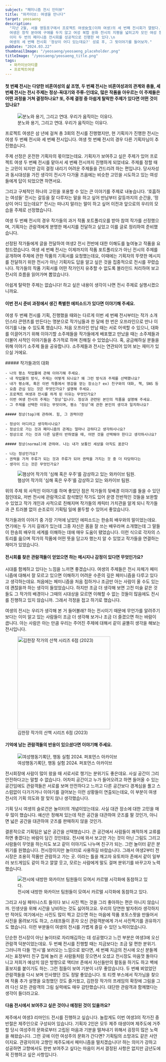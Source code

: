 ```yaml
---
subject: "페미니즘 전시 인터뷰"
title: "와카이브: 여생을 만나다"
target: yeosaeng
description:
  "지난 2월, 서울 영등포구에서 프로젝트 여생女生(이하 여생)의 세 번째 전시회가 열렸다.\n
  여생은 창작 분야에 구애를 두지 않고 여성 복합 문화 전시의 지평을 넓히고자 모인 여성 창작인 그룹으로,\n
  이미 두 번의 페미니즘 전시회를 성공적으로 진행한 바 있다.\n
  여생의 세 번째 전시회 '정상이 어디 있는데요?' 성료 후, 그 뒷이야기를 들어보자."
pubDate: "2024.03.22"
thumbnailImage: "/yeosaeng/yeosaeng_placeholder.png"
titleImage: "/yeosaeng/yeosaeng_title.png"
tags:
  - 와카이브아티클
  - 프로젝트여생
---
```


#### 첫 번째 전시는 다양한 비혼여성의 삶 조명, 두 번째 전시는 비혼여성과의 관계와 충돌, 세 번째 전시는 전시 주제는 정상-꼭대기와 주류-인데요, 많은 작품을 아우르는 이 주제들은 어떤 과정을 거쳐 결정하나요? 또, 주제 결정 중 아쉽게 탈락한 주제가 있다면 어떤 것이 있나요?

<figure class="float-right">
  <img
    src="/yeosaeng/yeosaeng_img_1.JPEG"
    alt="분노와 용기, 그리고 연대. 우리가 움직이는 이유다."
  />
  <figcaption>분노와 용기, 그리고 연대. 우리가 움직이는 이유다.</figcaption>
</figure>

프로젝트 여생은 삼 년에 걸쳐 총 3회의 전시를 진행했지만, 현 기획자가 진행한 전시는 여생 두 번째 전시와 세 번째 전시입니다. 여생 첫 번째 전시의 경우 다른 기획자님이 추진했습니다.

주제 선정은 온전한 기획자의 몫이었는데요. 기획자가 보여주고 싶은 주제가 있어 프로젝트 여생 두 번째 전시를 맡아서 세 번째 전시까지 진행하게 되었네요. 주제를 정할 때는 고민이 되지만 감히 결정 내리기 어려운 주제들을 건드리려 하는 편입니다. 당사자성과 동시대성을 가진 생각이 전시가 다가올 즈음에는 비슷한 고민을 시도하고 있는 여성들에게 답이 되었으면 하면서요.

그리고 구체적인 하나의 고민을 포용할 수 있는 큰 이야기를 주제로 내놓습니다. ‘호흡하는 여성들’ 전시는 갈등을 잘 다루자는 말을 하고 싶어 만남부터 갈등까지의 순간을, ‘정상이 어디 있는데요?’ 전시는 떠나지 말라는 말이 하고 싶어 이전과 앞으로의 우리의 모습을 주제로 선정했습니다.

여생 두 번째 전시의 경우 작가들의 과거 작품 포트폴리오를 받아 참여 작가를 선정했으며, 기획자는 관람객에게 분명한 메시지를 전달하고 싶었고 이를 글로 정리하여 준비했습니다.

선정된 작가들에게 글을 전달하여 여생2 전시 전반에 대한 이해도를 높여놓고 작품을 요청드렸습니다. 여생 세 번째 전시는 이제까지의 작품 포트폴리오가 아닌 전시의 주제를 공개하며 주제에 관한 작품의 기획서를 요청했는데요, 이때에는 기획자의 뚜렷한 메시지를 전달하기 위한 전시가 아닌 기획자도 답을 알고 싶은 것을 집중적으로 전시를 꾸렸습니다. 작가들의 작품 기획서를 어떤 작가인지 유추할 수 없도록 블라인드 처리하여 보고 전시의 흐름을 읽어가며 뽑았습니다.

아쉽게 탈락한 주제는 없습니다! 하고 싶은 내용이 생각이 나면 전시 주제로 실행시켰으니까요.

#### 이번 전시 준비 과정에서 생긴 특별한 에피소드가 있다면 이야기해 주세요.

여생 두 번째 전시를 기획, 진행했을 때와는 다르게 이번 세 번째 전시부터는 작가 소개 인스타 콘텐츠를 만든다는 명분으로 작가님들과 한 달에 한 번은 오프라인으로 만나 이야기를 나눌 수 있도록 했습니다. 처음 오프라인 만남 때는 서로 어색할 수 있으니, 대화를 이끌어가기 위해 이야기할 소주제들을 작가들에게 배포했고 만났을 때는 소주제들과 더불어 사적인 이야기들을 추가적로 하며 친해질 수 있었습니다. 혹, 궁금해하실 분들을 위해 이야기 소주제 들을 공유합니다. 소주제들과 전시는 연관되어 있어 보는 재미가 있으실 거에요.

<div class="flex-row">
  <div>
    ##### 작가들과의 대화

    - 나의 평소 작업물에 관해 이야기해 주세요.
    - 내 작업물의 방식, 주제는 어떻게 되나요? 왜 그런 방식과 주제를 선택했나요?
    - 내가 평소에, 혹은 이번 작품에서 영감을 얻는 장소는? ex) 친구와의 대화, 책, SNS 등
    - 요즘 관심 있는 것은 무엇인가요? 설명해 주세요.
    - 프로젝트 여생과 전시를 하게 된 이유는 무엇인가요?
    - 이번 여생 전시의 주제는 ‘정상’입니다. 정상과 관련된 본인의 작품을 설명해 주세요.
    - 그 주제를 선택한 이유는 무엇이며, 평소 ‘정상’에 관한 본인의 생각과 일치하나요?

    ##### 정상(top)에 관하여. 힘, 그 권력이란

    - 정상이 어디라고 생각하시나요?
    - 정상으로 가는 것과 페미니즘의 관계는 얼마나 강하다고 생각하시나요?
    - 정상으로 가는 것과 다른 담론이 반하였을 때, 어떤 것을 선택해야 한다고 생각하시나요?

    ##### 정상(normal)에 관하여. 나는 내가 보통인 세상을 아직도 꿈꾼다

    - 나는 정상인가요?
    - 권력을 가져 주류가 되는 것과 주류가 되어 권력을 가지는 것 중 더 타당하다는
    - 생각이 드는 것은 무엇인가요?

  </div>
  <figure>
    <img
      src="/yeosaeng/yeosaeng_img_7.JPEG"
      alt="햄상어 작가의 '심해 혹은 우주'를 감상하고 있는 와카이브 팀원."
    />
    <figcaption>
      햄상어 작가의 '심해 혹은 우주'를 감상하고 있는 와카이브 팀원.
    </figcaption>

  </figure>
</div>

위의 주제 외 사적인 이야기를 하며 좋았던 점은 작가들의 뒷배경 이야기를 들을 수 있던 점인데요, 저번 전시에 관람객으로 참석했던 작가도 있어 운영 전반적인 것들을 보완할 수 있었고 작가 개인과 사적으로 친해지며 작가들의 캐릭터 가치관을 알게 되니 작가들과 큰 트러블 없이 순조로이 기획팀 일에 몰두할 수 있어서 좋았습니다.

작가들과의 이야기 중 가장 기억에 남았던 에피소드는 한송희 배우와의 말이었는데요. 연기에는 두 가지 갈래가 있는데 그중 자신은 몸을 잘 쓰는 배우라며 소개했는데 그 말들이 한송희 배우의 세계를 이해하는 데에 매우 도움이 됐었습니다. 이런 식으로 각자의 스토리를 읊으며 작가의 작품에 어떤 뜻을 담고자 했는지 알 수 있었고 작가들을 연결하는 재미가 있었습니다.

#### 전시회를 찾은 관람객들이 얻었으면 하는 메시지나 감정이 있다면 무엇인가요?

시대를 함께하고 있다는 느낌을 느끼면 좋겠습니다. 여생의 주제들은 전시 자체가
페미니즘에 대해서 잘 모르고 있으면 이해하기 어려운 수준의 깊은 페미니즘을
다루고 있다고 생각하는데요. 처음에는 페미니즘을 처음 접하거나 조금만 아는
사람이 올 수도 있는데 괜찮을까 하는 생각이 들었었습니다. 하지만 조금 더 생각해
보면 고전 미술 같은 것들도 그 작가의 배경이나 그때의 시대상을 모르면 이해할 수
없는 것들이 많음에도 전시를 진행하고 있지 않습니까. 그래서 걱정을 접고 하기로
했습니다.

여생의 전시는 우리가 생각해 본 거 들어볼래? 하는 전시이기 때문에 무언가를 알려주기보다는 이미 알고 있는 사람들이 조금 더 생각해 보거나 조금 더 즐겼으면 하는 바람이 큽니다. 아는 사람은 아는 만큼 우리는 주어진 주제에 대해서 같이 골똘히 생각을 해보는 전시입니다.

<figure class="horizon">
  <img
    width="300"
    src="/yeosaeng/yeosaeng_img_6.JPEG"
    alt="김한장 작가의 산책 시리즈 6점 (2023)"
  />
  <figcaption>김한장 작가의 산책 시리즈 6점 (2023)</figcaption>
</figure>

#### 기억에 남는 관람객들의 반응이 있으셨다면 이야기해 주세요.

<figure class="float-right">
  <img
    src="/yeosaeng/yeosaeng_img_8.JPEG"
    alt="여성행동기록단, 행동 실험 2024. 퍼포먼스 아카이브"
  />
  <figcaption>여성행동기록단, 행동 실험 2024. 퍼포먼스 아카이브</figcaption>
</figure>

전시회장에 사람이 많이 왔을 때 서로서로 챙기는 분위기도 좋은데요. 사실 공간이 그리 안전하다고는 말할 수 없습니다. 어차피 공간이고 누가 들어오려고 하면 들어올 수 있는 공간임에도 관람객들은 서로를 보며 안전하다고 느끼고 다른 공간보다 경계심을 풀고 스스럼없이 다가가거나 이야기를 걸어보는 이런 상황들이 연출되는데요, 이 부분이 여생 전시의 기획 의도와 잘 맞지 않나 생각했습니다.

기획 당시 여생의 슬로건은 놀이터의 개념이었는데요. 사실 대관 장소에 대한 고민을 매우 많이 했습니다. 예산은 정해져 있는데 작은 공간을 대관하여 굿즈를 팔 것인가, 아니면 넓은 공간을 대관하여 굿즈를 판매하지 않을 것인가.

결론적으로 기획팀은 넓은 공간을 선택했습니다. 큰 공간에서 사람들이 쾌적하게 교류를 하면 좋겠다는 바람이 담긴 것인데요. 전시에 와서 보고만 가는 것이 아닌 그림도 그리고 사람들이 무엇을 하는지도 보고 같이 이야기도 나누며 친구가 되는. 그런 놀이터 같은 분위기를 원했습니다. 전시장이지만 놀이터로 사용하길 바랐습니다. 그래서 여생2부터 전시장은 조용히 작품만 관람하고 가는 곳. 이라는 틀을 깨고자 유토피아 존에서 같이 일부러 보드게임도 같이 하고 깔깔 웃고, 모르는 사람에게 말도 걸며 분위기를 바꾸고자 노력했습니다.

<figure class="float-left">
  <img
    src="/yeosaeng/yeosaeng_img_2.JPEG"
    alt="전시에 내방한 와카이브 팀원들이 모여서 카르텔 시각화에 동참하고 있다."
  />
  <figcaption>
    전시에 내방한 와카이브 팀원들이 모여서 카르텔 시각화에 동참하고 있다.
  </figcaption>
</figure>

그리고 사실 페미니스트 들이다 보니 사진 찍는 것을 그리 좋아하는 편은 아니지 않습니까. 인생샷을 위해 시간을 낭비하는 것도 싫어하고요. 우리의 당연한 발자취라 생각하지만 적어도 여기에서는 사진도 많이 찍고 갔으면 하는 마음에 작품 포토스팟을 만들어서 사진을 올려보기도 하고, 스태프들이 혼자 오신 관람객분에게 가서 사진찍기를 권유하기도 했습니다. 이런 부분들이 여생의 전시를 가볍게 즐길 수 있던 노력이었습니다.

단순한 전시장이 아닌 놀이터로 자리매김하는 데 성공했다고 느낀 부분은 여생3에 오신 관람객 덕분이었는데요. 두 번째 전시를 진행할 때는 지금보다는 조금 덜 편한 분위기. 그러니까 다들 ‘전시’를 보러오는 느낌으로 왔다면, 세 번째 지금의 전시에 오신 분들께서는 표정부터 친구 집에 놀러 온 사람들처럼 웃으면서 오셨고 전시장도 마음껏 돌아다니고 저희가 예상치 않은 방향으로 액티브 존에서 자신들만의 활동을 하기도 하고 벽에 홍보지를 붙이기도 하는. 그런 점들이 보여 기분이 너무 좋았습니다. 두 번째 뵈었었던 관람객들을 다시 보며 인사했던 것도 정말 좋았습니다. 또 티켓 부스에서 작가님을 찾으며 작품 추가 설명을 요청했던 것도 즐거웠고, 김한장 작가의 프레임의 확장에 그림을 그려 다신 모든 관람객의 그림 실력에도 매우 감탄했습니다. 대단한 관람객과 함께했다는 생각이 들더라고요.

#### 다음 전시에서 보여주고 싶은 것이나 예정된 것이 있을까요?

제주에서 여생3 리마인드 전시를 진행하고 싶습니다. 놀랍게도 이번 여생3의 작가진 중 반절은 제주인으로 구성되어 있습니다. 기획자 2인은 모두 제주 태생이며 제주도에 거주할 당시 여성주의 문화로부터 고립된 마음과 기분을 떨쳐내기 위해서 굉장히 많은 노력을 해왔습니다. 그런 곳에 이런 여성주의 문화가 간다면? 기획팀의 소망과도 같은 사안이지요. 관광지이자 고향인 제주도에서 페미니즘을 떨치겠습니다! 하는 의미가 강하고 성공하면 고향에서도 한번 보여주고 싶다는 마음이 커서 결정된 사항은 없지만 금년도에 꼭 진행하고 싶은 사항입니다.
